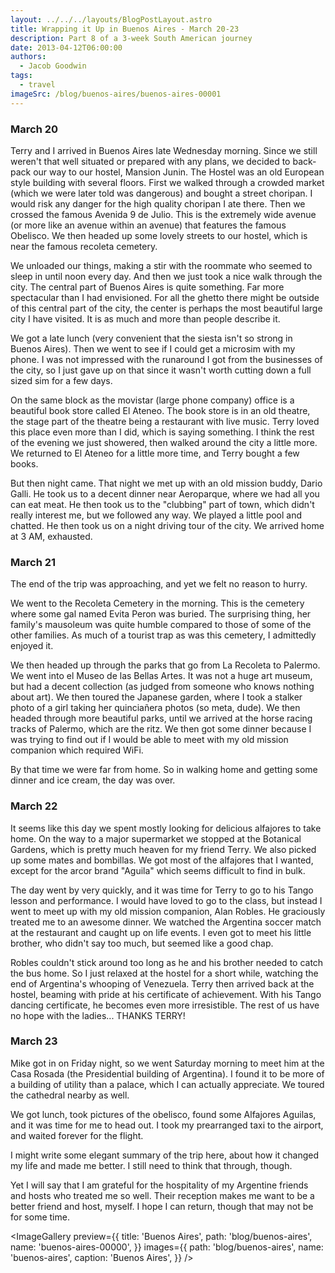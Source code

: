 ```yaml
---
layout: ../../../layouts/BlogPostLayout.astro
title: Wrapping it Up in Buenos Aires - March 20-23
description: Part 8 of a 3-week South American journey
date: 2013-04-12T06:00:00
authors:
  - Jacob Goodwin
tags:
  - travel
imageSrc: /blog/buenos-aires/buenos-aires-00001
---
```



### March 20

Terry and I arrived in Buenos Aires late Wednesday morning. Since we still weren't that well situated or prepared with any plans, we decided to back-pack our way to our hostel, Mansion Junin. The Hostel was an old European style building with several floors. First we walked through a crowded market (which we were later told was dangerous) and bought a street choripan. I would risk any danger for the high quality choripan I ate there. Then we crossed the famous Avenida 9 de Julio. This is the extremely wide avenue (or more like an avenue within an avenue) that features the famous Obelisco. We then headed up some lovely streets to our hostel, which is near the famous recoleta cemetery.

We unloaded our things, making a stir with the roommate who seemed to sleep in until noon every day. And then we just took a nice walk through the city. The central part of Buenos Aires is quite something. Far more spectacular than I had envisioned. For all the ghetto there might be outside of this central part of the city, the center is perhaps the most beautiful large city I have visited. It is as much and more than people describe it.

We got a late lunch (very convenient that the siesta isn't so strong in Buenos Aires). Then we went to see if I could get a microsim with my phone. I was not impressed with the runaround I got from the businesses of the city, so I just gave up on that since it wasn't worth cutting down a full sized sim for a few days.

On the same block as the movistar (large phone company) office is a beautiful book store called El Ateneo. The book store is in an old theatre, the stage part of the theatre being a restaurant with live music. Terry loved this place even more than I did, which is saying something. I think the rest of the evening we just showered, then walked around the city a little more. We returned to El Ateneo for a little more time, and Terry bought a few books.

But then night came. That night we met up with an old mission buddy, Dario Galli. He took us to a decent dinner near Aeroparque, where we had all you can eat meat. He then took us to the "clubbing" part of town, which didn't really interest me, but we followed any way. We played a little pool and chatted. He then took us on a night driving tour of the city. We arrived home at 3 AM, exhausted.

### March 21

The end of the trip was approaching, and yet we felt no reason to hurry.

We went to the Recoleta Cemetery in the morning. This is the cemetery where some gal named Evita Peron was buried. The surprising thing, her family's mausoleum was quite humble compared to those of some of the other families. As much of a tourist trap as was this cemetery, I admittedly enjoyed it.

We then headed up through the parks that go from La Recoleta to Palermo. We went into el Museo de las Bellas Artes. It was not a huge art museum, but had a decent collection (as judged from someone who knows nothing about art). We then toured the Japanese garden, where I took a stalker photo of a girl taking her quinciañera photos (so meta, dude). We then headed through more beautiful parks, until we arrived at the horse racing tracks of Palermo, which are the ritz. We then got some dinner because I was trying to find out if I would be able to meet with my old mission companion which required WiFi.

By that time we were far from home. So in walking home and getting some dinner and ice cream, the day was over.

### March 22

It seems like this day we spent mostly looking for delicious alfajores to take home. On the way to a major supermarket we stopped at the Botanical Gardens, which is pretty much heaven for my friend Terry. We also picked up some mates and bombillas. We got most of the alfajores that I wanted, except for the arcor brand "Aguila" which seems difficult to find in bulk.

The day went by very quickly, and it was time for Terry to go to his Tango lesson and performance. I would have loved to go to the class, but instead I went to meet up with my old mission companion, Alan Robles. He graciously treated me to an awesome dinner. We watched the Argentina soccer match at the restaurant and caught up on life events. I even got to meet his little brother, who didn't say too much, but seemed like a good chap.

Robles couldn't stick around too long as he and his brother needed to catch the bus home. So I just relaxed at the hostel for a short while, watching the end of Argentina's whooping of Venezuela. Terry then arrived back at the hostel, beaming with pride at his certificate of achievement. With his Tango dancing certificate, he becomes even more irresistible. The rest of us have no hope with the ladies... THANKS TERRY!

### March 23

Mike got in on Friday night, so we went Saturday morning to meet him at the Casa Rosada (the Presidential building of Argentina). I found it to be more of a building of utility than a palace, which I can actually appreciate. We toured the cathedral nearby as well.

We got lunch, took pictures of the obelisco, found some Alfajores Aguilas, and it was time for me to head out. I took my prearranged taxi to the airport, and waited forever for the flight.

I might write some elegant summary of the trip here, about how it changed my life and made me better. I still need to think that through, though.

Yet I will say that I am grateful for the hospitality of my Argentine friends and hosts who treated me so well. Their reception makes me want to be a better friend and host, myself. I hope I can return, though that may not be for some time.

<ImageGallery
  preview={{
    title: 'Buenos Aires',
    path: 'blog/buenos-aires',
    name: 'buenos-aires-00000',
  }}
  images={{
    path: 'blog/buenos-aires',
    name: 'buenos-aires',
    caption: 'Buenos Aires',
  }}
/>
